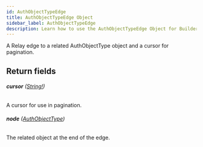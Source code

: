 ```yaml
---
id: AuthObjectTypeEdge
title: AuthObjectTypeEdge Object
sidebar_label: AuthObjectTypeEdge
description: Learn how to use the AuthObjectTypeEdge Object for Builder's API.
---
```


A Relay edge to a related AuthObjectType object and a cursor for pagination.

## Return fields

###### <b>cursor</b> ([String!](/docs/composer/builder/api/schema/scalar/String.mdx))

A cursor for use in pagination.

###### <b>node</b> ([AuthObjectType](/docs/composer/builder/api/schema/object/AuthObjectType.mdx))

The related object at the end of the edge.
